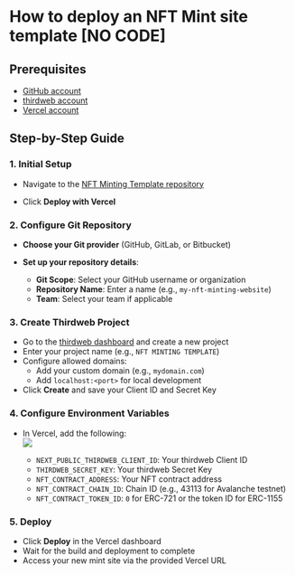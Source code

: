 


# How to deploy an NFT Mint site template [NO CODE]

## Prerequisites

- [GitHub account](https://github.com)  
- [thirdweb account](https://thirdweb.com/)  
- [Vercel account](https://vercel.com/)
  

## Step-by-Step Guide

### 1. Initial Setup

- Navigate to the [NFT Minting Template repository](https://github.com/thirdweb-example/nft-minting-template)  
- Click **Deploy with Vercel**  

   <DocImage src={deployGithub} />

### 2. Configure Git Repository

- **Choose your Git provider** (GitHub, GitLab, or Bitbucket)  
- **Set up your repository details**:  
  - **Git Scope**: Select your GitHub username or organization  
  - **Repository Name**: Enter a name (e.g., `my-nft-minting-website`)  
  - **Team**: Select your team if applicable  

  <DocImage src={newProject} />
  <DocImage src={newProjectName} />
  

### 3. Create Thirdweb Project

- Go to the [thirdweb dashboard](https://thirdweb.com/team/~/~/) and create a new project  
- Enter your project name (e.g., `NFT MINTING TEMPLATE`)  
- Configure allowed domains:  
  - Add your custom domain (e.g., `mydomain.com`)  
  - Add `localhost:<port>` for local development  
- Click **Create** and save your Client ID and Secret Key  

<DocImage src={newVercel} />
<DocImage src={createVercel} />
  

### 4. Configure Environment Variables

- In Vercel, add the following:  
  ![](https://prod-files-secure.s3.us-west-2.amazonaws.com/f6d1ff84-8c0e-4bcb-8dd6-edab3b3c175b/3ce22022-f27e-46cf-b460-2038d5e61dbe/image.png)  
  - `NEXT_PUBLIC_THIRDWEB_CLIENT_ID`: Your thirdweb Client ID  
  - `THIRDWEB_SECRET_KEY`: Your thirdweb Secret Key  
  - `NFT_CONTRACT_ADDRESS`: Your NFT contract address  
  - `NFT_CONTRACT_CHAIN_ID`: Chain ID (e.g., 43113 for Avalanche testnet)  
  - `NFT_CONTRACT_TOKEN_ID`: `0` for ERC-721 or the token ID for ERC-1155  

  <DocImage src={variablesVercel} />

### 5. Deploy

- Click **Deploy** in the Vercel dashboard  
- Wait for the build and deployment to complete  
- Access your new mint site via the provided Vercel URL

<DocImage src={deployVercel} />
